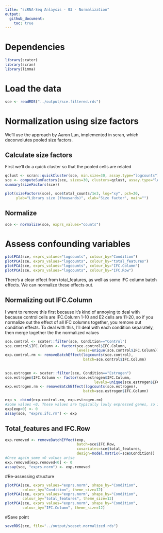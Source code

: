 ```yaml
---
title: "scRNA-Seq Anlaysis - 03 - Normalization"
output:
  github_document:
    toc: true
---
```


# Dependencies
```r
library(scater)
library(scran)
library(limma)
```

# Load the data
```r
sce <- readRDS("../output/sce.filtered.rds")
```

# Normalization using size factors

We'll use the approach by Aaron Lun, implemented in scran, which deconvolutes pooled size factors.

## Calculate size factors
First we'll do a quick cluster so that the pooled cells are related
```r
qclust <- scran::quickCluster(sce, min.size=30, assay.type="logcounts")
sce <- computeSumFactors(sce, sizes=30, clusters=qclust, assay.type="logcounts") #sizes must be > 2x smallest cluster
summary(sizeFactors(sce))
```

```r
plot(sizeFactors(sce), sce$total_counts/1e3, log="xy", pch=20,
     ylab="Library size (thousands)", xlab="Size factor", main="")
```


## Normalize
```r
sce <- normalize(sce, exprs_values="counts")
```

# Assess confounding variables
```r
plotPCA(sce, exprs_values="logcounts", colour_by="Condition")
plotPCA(sce, exprs_values="logcounts", colour_by="total_features")
plotPCA(sce, exprs_values="logcounts", colour_by="IFC.Column")
plotPCA(sce, exprs_values="logcounts", colour_by="IFC.Row")
```

There's a clear effect from total_features, as well as some IFC column batch effects. We can normalize these effects out.

## Normalizing out IFC.Column
I want to remove this first because it's kind of annoying to deal with because control cells are IFC.Column 1-10 and E2 cells are 11-20, so if you normalize out the effect of all IFC columns together, you remove out condition effects. To deal with this, I'll deal with each condition separately, then merge together the the normalized values
```r
sce.control <- scater::filter(sce, Condition=="Control")
sce.control$IFC.Column <- factor(sce.control$IFC.Column,
                                 levels=unique(sce.control$IFC.Column))
exp.control.rm <- removeBatchEffect(logcounts(sce.control),
                                    batch=sce.control$IFC.Column)
                                 
                                 
sce.estrogen <- scater::filter(sce, Condition=="Estrogen")
sce.estrogen$IFC.Column <- factor(sce.estrogen$IFC.Column,
                                         levels=unique(sce.estrogen$IFC.Column))
exp.estrogen.rm <- removeBatchEffect(logcounts(sce.estrogen),
                                    batch=sce.estrogen$IFC.Column)

exp <- cbind(exp.control.rm, exp.estrogen.rm)
#Some values <0. These values are typically lowly expressed genes, so it's usually safe to set them to 0
exp[exp<0] <- 0
assay(sce, "exprs.ifc.rm") <- exp
```

## Total_features and IFC.Row
```r
exp.removed <- removeBatchEffect(exp,
                                 batch=sce$IFC.Row,
                                 covariates=sce$total_features,
                                 design=model.matrix(~sce$Condition))
#Once again some <0 values arise
exp.removed[exp.removed<0] <- 0
assay(sce, "exprs.norm") <- exp.removed
```


#Re-assessing structure 

```r
plotPCA(sce, exprs_values="exprs.norm", shape_by="Condition", 
        colour_by="Condition", theme_size=12)
plotPCA(sce, exprs_values="exprs.norm", shape_by="Condition",
        colour_by="total_features", theme_size=12)
plotPCA(sce, exprs_values="exprs.norm", shape_by="Condition", 
        colour_by="IFC.Column", theme_size=12)
```

#Save point
```r
saveRDS(sce, file="../output/sceset.normalized.rds")
```
